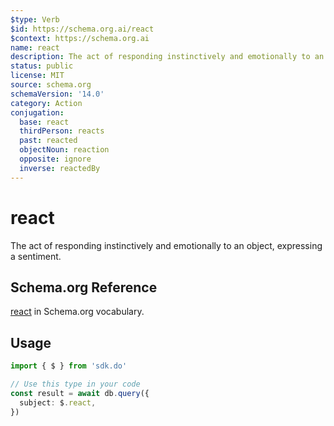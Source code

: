 ```yaml
---
$type: Verb
$id: https://schema.org.ai/react
$context: https://schema.org.ai
name: react
description: The act of responding instinctively and emotionally to an object, expressing a sentiment.
status: public
license: MIT
source: schema.org
schemaVersion: '14.0'
category: Action
conjugation:
  base: react
  thirdPerson: reacts
  past: reacted
  objectNoun: reaction
  opposite: ignore
  inverse: reactedBy
---
```


# react

The act of responding instinctively and emotionally to an object, expressing a sentiment.

## Schema.org Reference

[react](https://schema.org/ReactAction) in Schema.org vocabulary.

## Usage

```typescript
import { $ } from 'sdk.do'

// Use this type in your code
const result = await db.query({
  subject: $.react,
})
```
